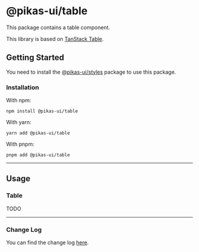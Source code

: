 # @pikas-ui/table

This package contains a table component.

This library is based on [TanStack Table](https://tanstack.com/table/).

## Getting Started

You need to install the [@pikas-ui/styles](../styles/README.md) package to use this package.

### Installation

With npm:

```
npm install @pikas-ui/table
```

With yarn:

```
yarn add @pikas-ui/table
```

With pnpm:

```
pnpm add @pikas-ui/table
```

---

## Usage

### Table

TODO

---

### Change Log

You can find the change log [here](CHANGELOG.md).
